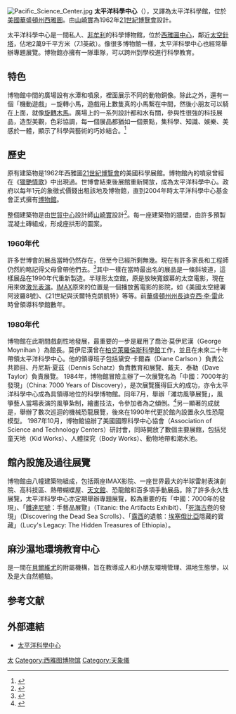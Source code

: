 {{Infobox museum
| name             = Pacific Science Center
| image            = Pacific Science Center at night 04.jpg
| imagesize        = 200
| caption          =夜間的太平洋科學中心
| latitude         = 47.6192
| longitude        = -122.3511
| coordinates_type = type:landmark
| coordinates_display = inline,title
| coordinates_region = US-WA
| established      = 1962
| location         = [[美國|美國]]，[[華盛頓州|華盛頓州]]，[[西雅圖|西雅圖]]
| type             = 科學博物館
| visitors         =
| director         = Diana Johns（博覽會主管）<ref name=staff2012>{{citation |url=http://www.pacificsciencecenter.org/About/board |title=Board of Directors/Senior Staff |publisher=Pacific Science Center |accessdate=2012-08-28 |deadurl=yes |archiveurl=https://web.archive.org/web/20120824052546/http://www.pacificsciencecenter.org/About/board |archivedate=2012-08-24 }}</ref>
| president        = R. Bryce Seidl
| website          = {{url|www.pacsci.org}}
}}
[[File:Pacific_Science_Center.jpg|thumb]]
'''太平洋科學中心'''（{{lang-en|Pacific Science Center}}），又譯為太平洋科學館，位於[[美國|美國]][[華盛頓州|華盛頓州]][[西雅圖|西雅圖]]。由[[山崎實|山崎實]]為1962年[[21世紀博覽會|21世紀博覽會]]設計。

太平洋科學中心是一間私人、[[非牟利|非牟利]]的科學博物館，位於[[西雅圖中心|西雅圖中心]]，鄰近[[太空針塔|太空針塔]]，佔地2萬9千平方米（7.1英畝）。像很多博物館一樣，太平洋科學中心也經常舉辦專題展覽。博物館亦擁有一隊車隊，可以跨州到學校進行科學教育。

==特色==
博物館中間的廣場設有水潭和噴泉，裡面展示不同的動物銅像。除此之外，還有一個「機動遊戲」－旋轉小馬，遊戲用上數隻真的小馬繫在中間，然後小朋友可以騎在上面，就像[[旋轉木馬|旋轉木馬]]。廣場上的一系列設計都和水有關，參與性很強的科技展品，造型美觀，色彩協調，每一個展品都猶如一個景點，集科學、知識、娛樂、美感於一體，顯示了科學與藝術的巧妙結合。<ref>{{cite news | first = | last = | coauthors = | title =美國太平洋科學中心 | date =2007-04-19 | publisher = | url =http://blog.sina.com.cn/s/blog_4a156fa1010009qj.html | work =新浪博客 | language =zh-hans | accessdate =2009-08-14 | archive-date =2013-01-27 | archive-url =https://web.archive.org/web/20130127092532/http://blog.sina.com.cn/s/blog_4a156fa1010009qj.html | dead-url =no }}</ref>

==歷史==
原有建築物是1962年西雅圖[[21世紀博覽會|21世紀博覽會]]的美國科學展館。博物館內的噴泉曾經在《[[獵艷情歌|獵艷情歌]]》中出現過。世博會結束後展館重新開放，成為太平洋科學中心。政府以每年1元的象徵式價錢出租該地及博物館，直到2004年時太平洋科學中心基金會正式擁有[[博物館|博物館]]。

整個建築物是由[[世貿中心|世貿中心]]設計師[[山崎實|山崎實]]設計<ref>{{cite news | first = | last = | coauthors = | title =西雅圖的四種夜生活 | date =2009-06-28 | publisher = | url =http://magz.roodo.com/article/1001 | work =樂多新文創 | language =zh-hant | access-date =2009-08-17 | archive-url =https://web.archive.org/web/20090629195234/http://magz.roodo.com/article/1001 | archive-date =2009-06-29 | dead-url =yes }}</ref>。每一座建築物的牆壁，由許多預製混凝土磚組成，形成座拱形的圖案。

===1960年代===
許多世博會的展品當時仍然存在，但至今已經所剩無幾。現在有許多家長和工程師仍然約略記得父母曾帶他們去。<ref>{{cite news |first= |last= |coauthors= |title=Recalling the time of their lives |date=2002-04-19 |publisher= |url=http://www.seattlepi.com/lifestyle/67034_fairmemories19.shtml |work=西雅圖郵訊報 |language=en |archiveurl=https://web.archive.org/web/20020606124318/http://www.seattlepi.com/lifestyle/67034_fairmemories19.shtml |archivedate=2002-06-06 |deadurl=yes |accessdate=2011-02-22 }}</ref>其中一樣在當時最出名的展品是一條斜坡道，這樣展品在1990年代重新製造。半球形太空館，原是放映寬銀幕的太空電影，現在用來做[[激光表演|激光表演]]。[[IMAX|IMAX]]原來的位置是一個播放舊電影的影院，如《美國太空總署阿波羅8號》、《21世紀與沃爾特克朗凱特》等等。前[[州長|華盛頓州州長]][[迪克西·李·雷|迪克西·李·雷]]此時曾領導科學館數年。

===1980年代===
博物館在此期間戲劇性地發展，最重要的一步是雇用了喬治·莫伊尼漢（George Moynihan ）為館長。莫伊尼漢曾在[[柏克萊|柏克萊]][[羅倫斯科學館|羅倫斯科學館]]工作，並且在未來二十年帶領太平洋科學中心。他的領導班子包括黛安·卡爾森（Diane Carlson ）負責公共節目、丹尼斯·夏茲（Dennis Schatz）負責教育和展覽、戴夫．泰勒（Dave Taylor）負責展覽。
1984年，博物館冒險主辦了一次展覽名為「中國：7000年的發現」（China: 7000 Years of Discovery），是次展覽獲得巨大的成功，亦令太平洋科學中心成為具領導地位的科學博物館。同年7月，舉辦「濰坊風箏展覽」，風箏藝人當場表演的風箏紮制，繪畫技法，令參加者為之傾倒。<ref>{{cite news | first = | last = | coauthors = | title =濰坊風箏史話 | date =2002-09-28 | publisher = | url =http://special.artxun.com/20080104/article/58c4019f8b7f5ab8ddf539823e31eff0.shtml | work =博寶網 | language =zh-hans | accessdate =2009-08-14 | archive-date =2016-03-04 | archive-url =https://web.archive.org/web/20160304230305/http://special.artxun.com/20080104/article/58c4019f8b7f5ab8ddf539823e31eff0.shtml | dead-url =no }}</ref>另一顯著的成就是，舉辦了數次巡迴的機械恐龍展覽，後來在1990年代更於館內設置永久性恐龍模型。
1987年10月，博物館協辦了美國國際科學中心協會（Association of Science and Technology Centers）研討會，同時開放了數個主要展館，包括兒童天地（Kid Works）、人體探究（Body Works）、動物地帶和潮水池。

==館內設施及過往展覽==
博物館由八幢建築物組成，包括兩座IMAX影院、一座世界最大的半球雷射表演劇院、高科技區、熱帶蝴蝶屋、[[天文館|天文館]]、恐龍館和百多項手動展品。除了許多永久性展覽，太平洋科學中心亦定期舉辦專題展覽，較為重要的有「中國：7000年的發現」、「[[鐵達尼號|鐵達尼號]]：手藝品展覽」（Titanic: the Artifacts Exhibit）、「[[死海古卷|死海古卷]]的發現」（Discovering the Dead Sea Scrolls）、「[[露西_(南方古猿)|露西]]的遺骸：[[埃塞俄比亞|埃塞俄比亞]]隱藏的寶藏」（Lucy's Legacy: The Hidden Treasures of Ethiopia）。

==麻沙濕地環境教育中心==
是一間在[[貝爾維尤|貝爾維尤]]的附屬機構，旨在教導成人和小朋友環境管理、濕地生態學，以及是大自然體驗。

==参考文献==
{{reflist}}

==外部連結==
*[http://www.pacsci.org/ 太平洋科學中心]{{Wayback|url=http://www.pacsci.org/ |date=20090817021216 }}

[[Category:1962年建立的博物馆|太]]
[[Category:西雅图博物馆|Category:西雅图博物馆]]
[[Category:天象儀|Category:天象儀]]